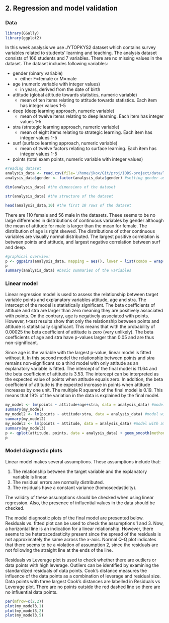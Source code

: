 
## 2. Regression and model validation

### Data

```r
library(GGally)
library(ggplot2)
```

In this week analysis we use JYTOPKYS2 dataset which contains survey variables related to students' learning and teaching. The analysis dataset consists of 166 students and 7 variables. There are no missing values in the dataset. The dataset includes following variables:\

* gender (binary variable)
  + either F=female or M=male
* age (numeric variable with integer values)
  + in years, derived from the date of birth
* attitude (global attitude towards statistics, numeric variable)
  + mean of ten items relating to attitude towards statistics. Each item has integer values 1-5
* deep (deep learning approach, numeric variable)
  + mean of twelve items relating to deep learning. Each item has integer values 1-5
* stra (strategic learning approach, numeric variable)
  + mean of eight items relating to strategic learning. Each item has integer values 1-5
* surf (surface learning approach, numeric variable)
  + mean of twelve factors relating to surface learning. Each item has integer values 1-5
* points (total exam points, numeric variable with integer values)

```r
#reading dataset
analysis_data <- read.csv(file='/home/jkox/Git/proj/IODS-project/data/learning2014.csv')
analysis_data$gender <- factor(analysis_data$gender) #setting gender as factor

dim(analysis_data) #the dimensions of the dataset

str(analysis_data) #the structure of the dataset

head(analysis_data,10) #the first 10 rows of the dataset
```

There are 110 female and 56 male in the datasets. Theee seems to be no large differences in distributions of continuous variables by gender although the mean of attitude for male is larger than the mean for female. The distribution of age is right skewed. The distributions of other continuous variables are visually normal distributed. The largest positive correlation is between points and attitude, and largest negative correlation between surf and deep. 

```r
#graphical overview:
p <- ggpairs(analysis_data, mapping = aes(), lower = list(combo = wrap("facethist", bins = 20)))
p
summary(analysis_data) #basic summaries of the variables
```

### Linear model

Linear regression model is used to assess the relationship between target variable points and explanatory variables attitude, age and stra. The intercept of the model is statistically significant. The beta coefficients of attitude and stra are larger than zero meaning they are positively associated with points. On the contrary, age is negatively associated with points. However, t-test results show that only the relationship between points and attitude is statistically significant. This means that with the probability of 0.00025 the beta coefficient of attitude is zero (very unlikely). The beta coefficients of age and stra have p-values larger than 0.05 and are thus non-significant.\

Since age is the variable with the largest p-value, linear model is fitted without it. In this second model the relationship between points and stra remains non-significant so a third model with only attitude as an explanatory variable is fitted. The intercept of the final model is 11.64 and the beta coefficient of attitude is 3.53. The intercept can be interpreted as the expected value of points when attitude equals zero. In addition, the beta coefficient of attitude is the expected increase in points when attitude increases by one unit. The multiple R squared of the final model is 0.19. This means that 19% of the variation in the data is explained by the final model.\
```r
my_model <- lm(points ~ attitude+age+stra, data = analysis_data) #model with attitude, age and stra
summary(my_model)
my_model2 <- lm(points ~ attitude+stra, data = analysis_data) #model with attitude and stra
summary(my_model2)
my_model3 <- lm(points ~ attitude, data = analysis_data) #model with attitude
summary(my_model3)
p <- qplot(attitude, points, data = analysis_data) + geom_smooth(method = "lm") #plot
p
```

### Model diagnostic plots

Linear model makes several assumptions. These assumptions include that:\

1. The relationship between the target variable and the explanatory variable is linear.
2. The residual errors are normally distributed.
3. The residuals have a constant variance (homoscedasticity).

The validity of these assumptions should be checked when using linear regression. Also, the presence of influential values in the data should be checked.

The model diagnostic plots of the final model are presented below. Residuals vs. fitted plot can be used to check the assumptions 1 and 3. Now, a horizontal line is an indication for a linear relationship. However, there seems to be heteroscedasticity present since the spread of the residuals is not approximately the same across the x-axis. Normal Q-Q plot indicates that there seems to be a violation of assumption 2, since the residuals are not following the straight line at the ends of the line.

Residuals vs Leverage plot is used to check whether there are outliers or data points with high leverage. Outliers can be identified by examining the standardized residuals of data points. Cook's distance measures the influence of the data points as a combination of leverage and residual size. Data points with three largest Cook's distances are labelled in Residuals vs Leverage plot. There are no points outside the red dashed line so there are no influential data points.

```r
par(mfrow=c(2,2))
plot(my_model3,1)
plot(my_model3,2)
plot(my_model3,5)
```

